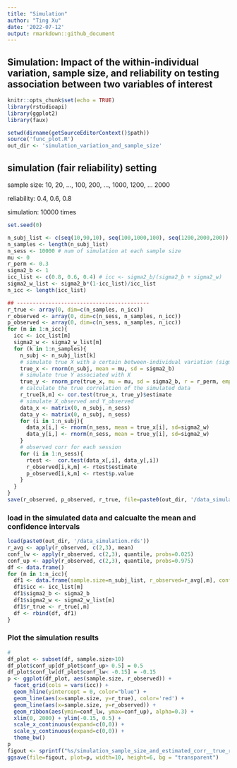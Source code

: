```yaml
---
title: "Simulation"
author: "Ting Xu"
date: '2022-07-12'
output: rmarkdown::github_document
---
```

## Simulation: Impact of the within-individual variation, sample size, and reliability on testing association between two variables of interest


```r
knitr::opts_chunk$set(echo = TRUE)
library(rstudioapi)
library(ggplot2)
library(faux)
```

```r
setwd(dirname(getSourceEditorContext()$path))
source('func_plot.R')
out_dir <- 'simulation_variation_and_sample_size'
```

## simulation (fair reliability) setting

sample size: 10, 20, ..., 100, 200, ..., 1000, 1200, ... 2000

reliability: 0.4, 0.6, 0.8

simulation: 10000 times



```r
set.seed(0) 

n_subj_list <- c(seq(10,90,10), seq(100,1000,100), seq(1200,2000,200))
n_samples <- length(n_subj_list)
n_sess <- 10000 # num of simulation at each sample size
mu <- 0
r_perm <- 0.3
sigma2_b <- 1
icc_list <- c(0.8, 0.6, 0.4) # icc <- sigma2_b/(sigma2_b + sigma2_w) 
sigma2_w_list <- sigma2_b*(1-icc_list)/icc_list
n_icc <- length(icc_list)
```

```r
## ------------------------------------------
r_true <- array(0, dim=c(n_samples, n_icc))
r_observed <- array(0, dim=c(n_sess, n_samples, n_icc))
p_observed <- array(0, dim=c(n_sess, n_samples, n_icc))
for (m in 1:n_icc){
  icc <- icc_list[m]
  sigma2_w <- sigma2_w_list[m]
  for (k in 1:n_samples){
    n_subj <- n_subj_list[k]
    # simulate true X with a certain between-individual variation (sigma2_b)
    true_x <- rnorm(n_subj, mean = mu, sd = sigma2_b)
    # simulate true Y associated with X
    true_y <- rnorm_pre(true_x, mu = mu, sd = sigma2_b, r = r_perm, empirical = TRUE)
    # calculate the true correlation of the simulated data
    r_true[k,m] <- cor.test(true_x, true_y)$estimate
    # simulate X_observed and Y_observed
    data_x <- matrix(0, n_subj, n_sess)
    data_y <- matrix(0, n_subj, n_sess)
    for (i in 1:n_subj){
      data_x[i,] <- rnorm(n_sess, mean = true_x[i], sd=sigma2_w)
      data_y[i,] <- rnorm(n_sess, mean = true_y[i], sd=sigma2_w)
    }
    # observed corr for each session
    for (i in 1:n_sess){
      rtest <-  cor.test(data_x[,i], data_y[,i])
      r_observed[i,k,m] <- rtest$estimate
      p_observed[i,k,m] <- rtest$p.value
    }
  }
}
save(r_observed, p_observed, r_true, file=paste0(out_dir, '/data_simulation.rds'))
```

### load in the simulated data and calcualte the mean and confidence intervals
```r
load(paste0(out_dir, '/data_simulation.rds'))
r_avg <- apply(r_observed, c(2,3), mean)
conf_lw <- apply(r_observed, c(2,3), quantile, probs=0.025)
conf_up <- apply(r_observed, c(2,3), quantile, probs=0.975)
df <- data.frame()
for (m in 1:n_icc){
  df1 <- data.frame(sample.size=n_subj_list, r_observed=r_avg[,m], conf_lw=conf_lw[,m], conf_up=conf_up[,m])
  df1$icc <- icc_list[m]
  df1$sigma2_b <- sigma2_b
  df1$sigma2_w <- sigma2_w_list[m]
  df1$r_true <- r_true[,m]
  df <- rbind(df, df1)
}
```

### Plot the simulation results
```r
# 
df_plot <- subset(df, sample.size>10)
df_plot$conf_up[df_plot$conf_up> 0.5] = 0.5
df_plot$conf_lw[df_plot$conf_lw< -0.15] = -0.15
p <- ggplot(df_plot, aes(sample.size, r_observed)) + 
  facet_grid(cols = vars(icc)) +
  geom_hline(yintercept = 0, color="blue") +
  geom_line(aes(x=sample.size, y=r_true), color='red') +
  geom_line(aes(x=sample.size, y=r_observed)) +
  geom_ribbon(aes(ymin=conf_lw, ymax=conf_up), alpha=0.3) +
  xlim(0, 2000) + ylim(-0.15, 0.5) +
  scale_x_continuous(expand=c(0,0)) +
  scale_y_continuous(expand=c(0,0)) +
  theme_bw()
p
figout <- sprintf("%s/simulation_sample_size_and_estimated_corr__true_r=%0.2f.png", out_dir, r_perm)
ggsave(file=figout, plot=p, width=10, height=6, bg = "transparent")
```


